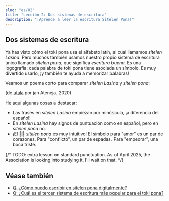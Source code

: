 ```yaml
---
slug: "es/02"
title: "Lección 2: Dos sistemas de escritura"
description: "¡Aprende a leer la escritura Sitelen Pona!"
---
```



## Dos sistemas de escritura

Ya has visto cómo el toki pona usa el alfabeto latín, al cual llamamos _sitelen Lasina_. Pero muchos también usamos nuestro propio sistema de escritura único llamado _sitelen pona_, que significa _escritura buena_. Es una logografía: cada palabra de toki pona tiene asociada un símbolo. Es muy divertido usarlo, ¡y también te ayuda a memorizar palabras!

Veamos un poema corto para comparar _sitelen Lasina_ y _sitelen pona_:

<Tabbed id="1">
  <Row sl="sina olin e utala." m="Amas el conflicto." />
  <Row sl="taso sina sona ala:" m="Pero no entiendes" />
  <Row sl="utala li ike e sina." m="que el conflicto te empeora." />
</Tabbed>

(de [utala](https://utala.pona.la/toki-musi-lili/#utala) por jan Ateneja, 2020)  

He aquí algunas cosas a destacar:

- Las frases en _sitelen Lasina_ empiezan por minúscula, ¡a diferencia del español!
- En _sitelen Lasina_ hay signos de puntuación como en español, pero en _sitelen pona_ no.
- ¡El 󱥠󱥔 _sitelen pona_ es muy intuitivo! El símbolo para "amor" es un par de corazones. Para "conflicto", un par de espadas. Para "empeorar", una boca triste.

{/* TODO: extra lesson on standard punctuation. As of April 2025, the Association is looking into studying it. I'll wait on that. */}

## Véase también
* [Q: ¿Cómo puedo escribir en sitelen pona digitalmente?](es/fonts/)
* [Q: ¿Cuál es el tercer sistema de escritura más popular para el toki pona?](es/sitelen-sitelen/)
